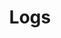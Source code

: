---
title: Logs
nav_title: Installation
description: Create a new Next.js application with the `create-next-app` CLI, and set up TypeScript, ESLint, and Module Path Aliases.
---